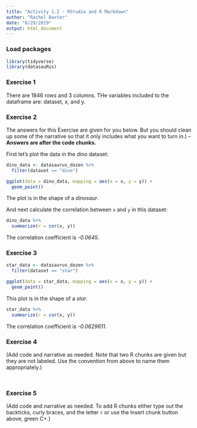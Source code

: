 ```yaml
---
title: "Activity 1.2 - RStudio and R Markdown"
author: "Rachel Baxter"
date: "8/29/2019"
output: html_document
---
```


### Load packages

```r
library(tidyverse) 
library(datasauRus)
```


### Exercise 1
There are 1846 rows and 3 columns. THe variables included to the dataframe are: dataset, x, and y.


### Exercise 2

The answers for this Exercise are given for you below. But you should clean up some of the narrative so that it only includes what you want to turn in.) -- **Answers are after the code chunks.**


First let's plot the data in the dino dataset:

```r
dino_data <- datasaurus_dozen %>%
  filter(dataset == "dino")

ggplot(data = dino_data, mapping = aes(x = x, y = y)) +
  geom_point()
```

The plot is in the shape of a *dinosaur*.

And next calculate the correlation between `x` and `y` in this dataset:

```r
dino_data %>%
  summarize(r = cor(x, y))
```

The correlation coefficient is *-0.0645*.

### Exercise 3

```r
star_data <- datasaurus_dozen %>%
  filter(dataset == "star")

ggplot(data = star_data, mapping = aes(x = x, y = y)) +
  geom_point()

```

This plot is in the shape of a *star*.

```r
star_data %>%
  summarize(r = cor(x, y))

```

The correlation coefficient is *-0.0629611*.

### Exercise 4

(Add code and narrative as needed. Note that two R chunks are given but they are not labeled. Use the convention from above to name them appropriately.)

```r

```

```r

```

### Exercise 5

(Add code and narrative as needed. To add R chunks either type out the backticks, curly braces, and the letter `r` or use the Insert chunk button above, green C+.)